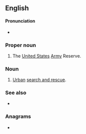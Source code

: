 {{also|usar}}
==English==

====Pronunciation====
* {{a|US}} {{enPR|yōō'-sär}} {{IPA|/ˈju.sɑɹ/|lang=en}}

===Proper noun===
{{en-proper noun}}

# The [[United States]] [[Army]] Reserve.

===Noun===
{{en-noun|-}}

# [[urban|Urban]] [[search and rescue]].

===See also===
* {{pedialite}}

===Anagrams===
* {{anagrams|en|-saur|Ruas|Sura|URAs|saur|sura}}